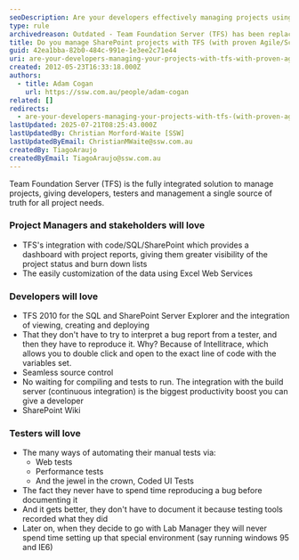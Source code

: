 ```yaml
---
seoDescription: Are your developers effectively managing projects using TFS with proven Agile/Scrum and ALM strategies?
type: rule
archivedreason: Outdated - Team Foundation Server (TFS) has been replaced by Azure DevOps. See https://www.ssw.com.au/rules/rules-to-better-devops/
title: Do you manage SharePoint projects with TFS (with proven Agile/Scrum and ALM Strategies)?
guid: 42ea1bba-82b0-484c-991e-1e3ee2c71e44
uri: are-your-developers-managing-your-projects-with-tfs-with-proven-agile-scrum-and-alm-strategies
created: 2012-05-23T16:33:18.000Z
authors:
  - title: Adam Cogan
    url: https://ssw.com.au/people/adam-cogan
related: []
redirects:
  - are-your-developers-managing-your-projects-with-tfs-(with-proven-agile-scrum-and-alm-strategies)
lastUpdated: 2025-07-21T08:25:43.000Z
lastUpdatedBy: Christian Morford-Waite [SSW]
lastUpdatedByEmail: ChristianMWaite@ssw.com.au
createdBy: TiagoAraujo
createdByEmail: TiagoAraujo@ssw.com.au
---
```


Team Foundation Server (TFS) is the fully integrated solution to manage projects, giving developers, testers and management a single source of truth for all project needs.
### Project Managers and stakeholders will love

* TFS's integration with code/SQL/SharePoint which provides a dashboard with project reports, giving them greater visibility of the project status and burn down lists
* The easily customization of the data using Excel Web Services

### Developers will love

* TFS 2010 for the SQL and SharePoint Server Explorer and the integration of viewing, creating and deploying
* That they don't have to try to interpret a bug report from a tester, and then they have to reproduce it. Why? Because of Intellitrace, which allows you to double click and open to the exact line of code with the variables set.
* Seamless source control
* No waiting for compiling and tests to run. The integration with the build server (continuous integration) is the biggest productivity boost you can give a developer
* SharePoint Wiki

### Testers will love

* The many ways of automating their manual tests via:
  * Web tests
  * Performance tests
  * And the jewel in the crown, Coded UI Tests
* The fact they never have to spend time reproducing a bug before documenting it
* And it gets better, they don't have to document it because testing tools recorded what they did
* Later on, when they decide to go with Lab Manager they will never spend time setting up that special environment (say running windows 95 and IE6)
